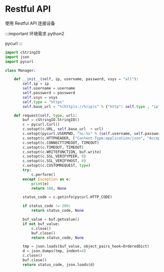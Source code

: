 # Restful API

使用 Restful API 连接设备

:::important 环境需求
python2

pycurl
:::

```python title="Restful API 连接"
import cStringIO
import json
import pycurl

class Manager:

    def __init__(self, ip, username, password, vsys = "all"):
        self.ip = ip
        self.username = username
        self.password = password
        self.vsys = vsys
        self.type = "https"
        self.base_url = "%(http)s://%(ip)s" % {"http": self.type , "ip": self.ip }

    def request(self, type, url):
        buf = cStringIO.StringIO()
        c = pycurl.Curl()
        c.setopt(c.URL, self.base_url  + url)
        c.setopt(pycurl.USERPWD, "%s:%s" % (self.username, self.password))
        c.setopt(c.HTTPHEADER, ["Content-Type:application/json", "Accept:application/json", "Expect:"])
        c.setopt(c.CONNECTTIMEOUT, TIMEOUT)
        c.setopt(c.TIMEOUT, TIMEOUT)
        c.setopt(c.WRITEFUNCTION, buf.write)
        c.setopt(c.SSL_VERIFYPEER, 0)
        c.setopt(c.SSL_VERIFYHOST, 0)
        c.setopt(c.CUSTOMREQUEST, type)
        try:
            c.perform()
        except Exception as e:
            print(e)
            return 500, None

        status_code = c.getinfo(pycurl.HTTP_CODE)

        if status_code != 200:
            return status_code, None

        buf_value = buf.getvalue()
        if not buf_value:
            c.close()
            buf.close()
            return status_code, None

        tmp = json.loads(buf_value, object_pairs_hook=OrderedDict)
        d = json.dumps(tmp, indent=4)
        c.close()
        buf.close()
        return status_code, json.loads(d)
```
